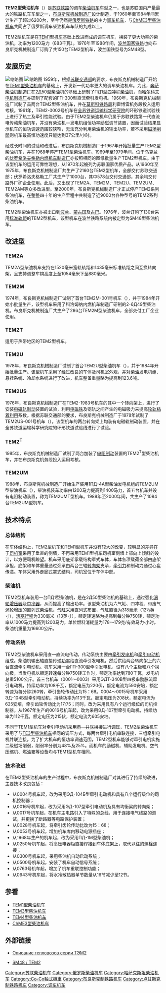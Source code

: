 {{Veil|time=2015-09-12T05:56:35+00:00}}
{{Infobox Locomotive
| name = TEM2<br/>{{lang|ru|ТЭМ2}}
| image = ТЭМ2-5940, Россия, Самарская область, станция Сызрань (Trainpix 174142).jpg
| caption = TEM2型5940号机车
| type = [[柴油机车|柴油机车]]
| origin = {{USSR}}
| builder = [[布良斯克机械制造厂|布良斯克机械制造厂]]<br/>[[卢甘斯克机车制造厂|伏罗希洛夫格勒内燃机车制造厂]]
| serialnumber = 
| builddate = 1960年—1984年
| totalproduction  = 6224台
| user = {{HideH|国家}}
* {{USSR}}
* {{RUS}}
* {{KAZ}}
* {{LIT}}
* {{MNG}}
* {{POL}}
* {{LAT}}
{{HideF}}
| data = TEM2
| uicclass = [[Co-Co|Co'Co']]
| gauge = 1,524毫米、1,435毫米
| wheeldiameter = 
| axleload = 20吨
| wheelbase = 2 × 2,100毫米
| minimumcurve = 
| length = 16,970毫米
| width = 3,080毫米
| height = 4,437毫米
| weight = 120吨
| fuelcap = 
| lubecap = 
| watercap = 
| sandcap = 
| enginepower = 1,200马力
| enginetype = ПД1
| transmission = 直—直流电
| generator = ГП-300
| cylindercount = 
| cylindersize = 
| tractionmotors = ЭДТ-340В
| topspeed = 100公里/小时
| sustainedspeed = 11公里/小时
| poweroutput = 
| tractiveeffort = 21,500公斤（持续）
| locobrakes = 
| locobrakepower = 
| locobrakeforce = 
| trainbrakes = 
| safety = 
| notes =
}}
'''TEM2型柴油机车'''（{{lang-ru|'''ТЭМ2'''}}）是[[苏联铁路运输|苏联铁路]]的调车[[柴油机车|柴油机车]]车型之一，也是苏联国内产量最大的铁路机车车型之一，[[布良斯克机械制造厂|布良斯克机械制造厂]]设计制造，于1960年至1984年间累计生产了超过6200台，至今仍然是[[俄罗斯铁路|俄罗斯铁路]]的主力[[调车机车|调车机车]]，与[[ChME3型柴油机车|ChME3型柴油机车]]共同占了俄罗斯调车柴油机车车队的九成以上。

TEM2型机车是在[[TEM1型柴油机车|TEM1型机车]]基础上改进而成的调车机车，换装了更大功率的柴油机，功率为1200马力（883千瓦）。1976年至1988年间，[[波兰国家铁路|波兰国家铁路]]也向布良斯克机械制造厂订购了共150台TEM2型机车，波兰国铁型号为SM48型。

==发展历史==
[[File:SM48-086_locomotive.jpg|缩略图]]
[[File:ТЭМ2У-8701,_Казахстан,_Карагандинская_область,_станция_Пришахтинская_(Trainpix_101858).jpg|缩略图]]
1959年，根据[[苏联交通部|苏联交通部]]的要求，布良斯克机械制造厂开始在[[TEM1型柴油机车|TEM1型柴油机车]]的基础上，开发新一代功率更大的调车柴油机车。为此，[[奔萨柴油机制造厂|奔萨柴油机制造厂]]在2Д50型柴油机的基础上研制了ПД1型[[四冲程|四冲程]][[柴油机|柴油机]]，而[[哈尔科夫电机制造厂|哈尔科夫电机制造厂]]亦研制了配套的ГП-300型直流牵引发电机。1960年，布良斯克机械制造厂试制了首两台TEM2型柴油机车，并在[[莫斯科铁路局|莫斯科铁路局]]利霍博雷机务段投入运用考核。1961年，TEM2-0002号机车在[[全苏铁道运输科学研究院|全苏铁道运输科学研究院]]的环形铁道试验线上进行了热工及牵引性能试验。由于TEM2型柴油机车仍属于苏联铁路第一代直流电传动柴油机车，并没有柴油机—发电机组恒功率励磁调节装置，因而试验结果显示机车的恒功调速范围较狭窄，无法充分利用柴油机的输出功率，若不采用[[磁场削弱|磁场削弱]]则机车最高恒功速度只能达到37公里/小时。

经过长时间的试验和改进后，布良斯克机械制造厂于1967年开始批量生产TEM2型柴油机车，并在1968年停产TEM1型柴油机车。1969年至1979年间，位于乌克兰的[[卢甘斯克机车制造厂|伏罗希洛夫格勒内燃机车制造厂]]亦按照相同的图纸批量生产TEM2型机车。由于该型机车的运用可靠性理想，从1970年起被列为苏联国家优质产品。从1960年至1975年，布良斯克机械制造厂共生产了2160台TEM2型机车，全部交付苏联交通部；伏罗希洛夫格勒工厂共生产了1000台，其中578台交付交通部，其余均交付路外厂矿企业使用。此后，又出现了TEM2A、TEM2M、TEM2U、TEM2UM、TEM2AM等众多改进型。至2000年，布良斯克机械制造厂才正式停产TEM2系列柴油机车，在整整四十年的生产里程中共制造了近9000台各种型号的TEM2系列柴油机车。

TEM2型柴油机车亦被出口到[[波兰|波兰]]、[[蒙古国|蒙古国]]及[[古巴|古巴]]。1976年，波兰订购了130台采用[[标准轨距|标准轨距]]的TEM2型机车，该型机车在波兰铁路系统内被定型为SM48型柴油机车。

== 改进型 ==
=== TEM2A ===
TEM2A型柴油机车支持在1520毫米宽轨轨距和1435毫米标准轨距之间互换转向架，且支持调整车钩高度上至1054毫米下至880毫米。

=== TEM2M ===
1974年，布良斯克机械制造厂试制了首台TEM2M-001号机车（{{lang|ru|ТЭМ2М}}），并于1984年开始小批量生产，该型机车采用了科洛姆纳内燃机车制造厂研制的2-6Д49型柴油机。布良斯克机械制造厂共生产了286台TEM2M型柴油机车，全部交付工厂企业使用。

=== TEM2T ===
适用于热带地区的TEM2型机车。

=== TEM2U ===
1978年，布良斯克机械制造厂试制了首台TEM2U型柴油机车（{{lang|ru|ТЭМ2У}}），并于1984年开始批量生产。该型机车采用了经过改良的车体及司机室外观，并对柴油发电机组、悬挂系统、冷却水系统进行了改进，机车整备重量略为提高到123.6吨。

=== TEM2US ===
1976年，布良斯克机械制造厂在TEM2-1983号机车的其中一个转向架上，进行了安装[[磁轨制动|电磁轨制动]]装置的试验，利用[[电磁铁|电磁铁]]及钢轨之间产生的电磁吸力来提高[[轮轨粘着|轮轨粘着利用]]系数。根据苏联交通部的要求，布良斯克机械制造厂于1978年试制了TEM2US-001号机车（{{lang|ru|ТЭМ2УС}}），该型机车的两台转向架上均装有电磁轨制动装置，并在全苏铁道运输科学研究院的环形铁道试验线进行了试验。

=== TEM2<sup>T</sup> ===
1985年，布良斯克机械制造厂试制了两台加装了[[电阻制动|电阻制动]]装置的TEM2<sup>T</sup>型柴油机车，并在布良斯克机务段投入运用考核。

=== TEM2UM ===
1988年，布良斯克机械制造厂开始生产装用1ПД-4А型柴油发电机组的TEM2UM型柴油机车（{{lang|ru|ТЭМ2УМ}}），柴油机装车功率由1200马力提高到1400马力，首五台机车并设有电阻制动装置，称为TEM2UMT型机车。1988年至2000年间，共生产了1084台TEM2UM型机车。

== 技术特点 ==
=== 总体结构 ===
在车体结构上，TEM2型机车和TEM1型机车并没有较大的改变，较明显的差异在于[[司机室|司机室]]采用了垂直的侧墙，不再采用TEM1型机车司机室侧墙上部向上倾斜的设计，以方便司机瞭望。机车采用底架承载结构罩式车体，车体各项载荷全部由底架承担，底架和车体重量通过旁承由两台三轴[[转向架|转向架]]支承，[[牵引力|牵引力]]和制动力通过心盘传递。车体采用外走廊式罩式结构，司机室位于车体中部。

=== 柴油机 ===
TEM2型机车装用一台ПД1型柴油机，是在2Д50型柴油机的基础上，通过强化[[涡轮增压器|涡轮增压器]]及[[中冷器|中冷器]]，从而提高了输出功率。该型柴油机为六气缸、四冲程、带废气涡轮增压的直列式柴油机，[[气缸|气缸]]采用直列式布置，气缸直径为318毫米（12½英寸），[[冲程|活塞行程]]为330毫米（13英寸），额定转速略为提高到每分钟750转，额定功率从1000马力提高到1200马力，单位燃料消耗量为178～179克/有效马力·小时。柴油机重量为16600公斤。

=== 传动系统 ===
TEM2型柴油机车采用直—直流电传动，传动系统主要由[[发电机|牵引发电机]]和[[牵引电动机|牵引电动机]]组成。柴油机输出轴直接传递[[功率|功率]]给直流牵引发电机，然后供给两台转向架上的六台直流牵引电动机。机车采用一台ГП-300型牵引发电机，设有八个主极和八个换向极，当发电机以额定转速每分钟750转工作时，额定功率达到780千瓦，发电机总重5100公斤。首三台机车（0001～0003）采用ЭДТ-340В型四极串励脉流牵引电动机，持续功率为108千瓦，额定电压为220伏，额定电流为590安培，额定转速为每分钟260转，牵引齿轮传动比为15：68。0004～0015号机车采用ЭД-104Б型牵引电动机，持续功率为113千瓦，额定电压为208伏，额定电流为625安培，牵引齿轮传动比为17:75；同时，改为采用具有八个运行级位的司机控制器。从1967年生产的0016号机车起，改为采用ЭД-107型牵引电动机，持续功率为112千瓦，额定电压为215伏，额定电流为605安培。

不同于TEM1型机车对牵引电动机采用[[串聯電路|串]]—[[並聯電路|并联]]换接进行调压，TEM2型柴油机车采用了与[[TE3型柴油机车|TE3型柴油机车]]相同的调压方式，每两台牵引电机串联连接，三组牵引电机并联连接。为了扩大机车的恒功率调速范围，TEM2型机车能够对牵引电机实施二级磁场削弱，削弱率分别为48%及25%。而机车的励磁机、辅助发电机、空气压缩机、燃油箱等设备均与TEM1型机车相同。

=== 技术改进 ===
在TEM2型柴油机车的生产过程中，布良斯克机械制造厂对其进行了持续的改进，主要技术改良包括：
*从0004号机车起，改为采用ЭД-104Б型牵引电动机和具有八个运行级位的司机控制器；
*从0016号机车起，改为采用ЭД-107型牵引电动机及具有均衡梁的转向架；
*从0017号机车起，在机车主电路引入了特殊的总线，用于连接电气线路的测试，并更换了断路器等电路保护装置；
*从0028号机车起，将牵引齿轮传动比改为15：68；
*从0053号机车起，增加机车库内移动电源插座；
*从1968年生产的机车起，改为采用ПД-1М型柴油机；
*从0250号机车起，将高压电器柜直接焊接到车体底架上，取代以往的螺栓连接；
*从0300号机车起，采用柴油机自动启动系统；
*从0500号机车起，安装了机车自动信号系统；
*从0763号机车起，增加了机车重联控制功能；
*从0943号机车起，将水冷散热器单节数量从16节减少至12节。

==参看==
{{Portal|鐵路|P train.svg}}
{{commons|Category:TEM2}}

*[[TEM1型柴油机车|TEM1型柴油机车]]
*[[TEM3型柴油机车|TEM3型柴油机车]]
*[[TEM4型柴油机车|TEM4型柴油机车]]
*[[ChME3型柴油机车|ChME3型柴油机车]]

==外部链接==
*{{ru}}[http://parovoz.com/newgallery/index.php?SHOW_ALL=1&LNG=RU&DESCR=%D0%A2%D0%AD%D0%9C2 Описание тепловозов серии ТЭМ2]{{Webarchive|url=https://archive.today/20130104172846/http://parovoz.com/newgallery/index.php?SHOW_ALL=1&LNG=RU&DESCR=ТЭМ2 |date=2013-01-04 }}
*{{en}}[http://www.locomotives.com.pl/Diesels/SM48.htm SM48 / TEM2]{{Wayback|url=http://www.locomotives.com.pl/Diesels/SM48.htm |date=20160304131144 }}

{{Soviet and CIS locomotives}}

[[Category:苏联柴油机车|Category:苏联柴油机车]]
[[Category:俄罗斯柴油机车|Category:俄罗斯柴油机车]]
[[Category:哈萨克斯坦柴油机车|Category:哈萨克斯坦柴油机车]]
[[Category:Co-Co軸式機車|Category:Co-Co軸式機車]]
[[Category:布良斯克制铁路机车|Category:布良斯克制铁路机车]]
[[Category:卢甘斯克制铁路机车|Category:卢甘斯克制铁路机车]]
[[Category:调车机车|Category:调车机车]]
